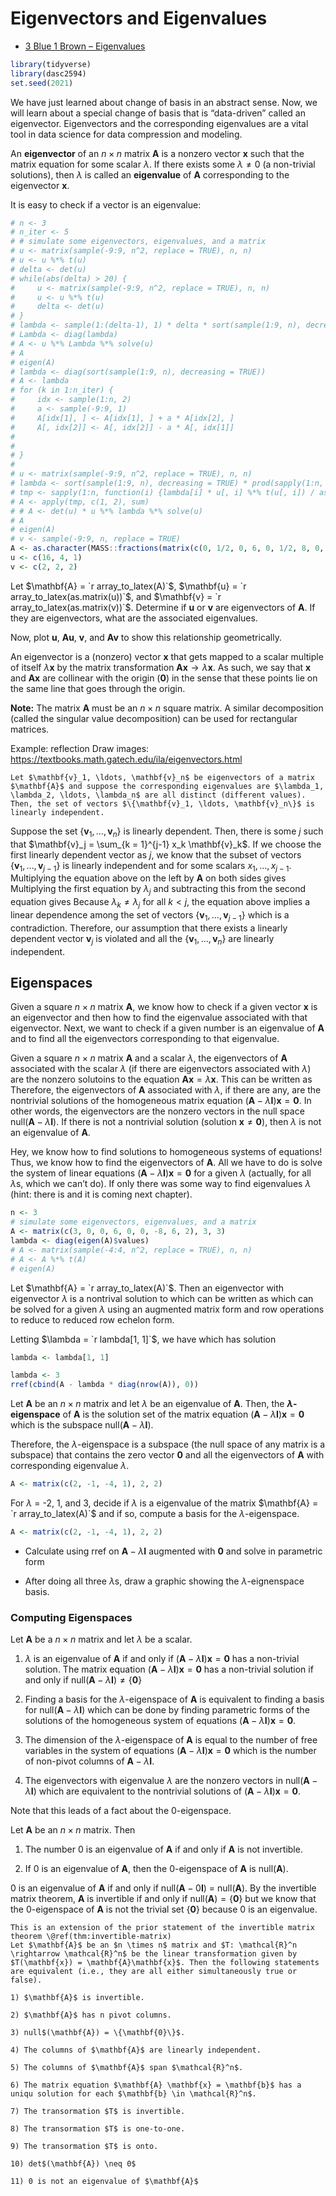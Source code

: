 # Eigenvectors and Eigenvalues

- [3 Blue 1 Brown -- Eigenvalues](https://www.3blue1brown.com/lessons/eigenvalues)

```r
library(tidyverse)
library(dasc2594)
set.seed(2021)
```

We have just learned about change of basis in an abstract sense. Now, we will learn about a special change of basis that is "data-driven" called an eigenvector. Eigenvectors and the corresponding eigenvalues are a vital tool in data science for data compression and modeling.

:::{.definition}
An **eigenvector** of an $n \times n$ matrix $\mathbf{A}$ is a nonzero vector $\mathbf{x}$ such that the matrix equation
\begin{align*}
\mathbf{A} \mathbf{x} = \lambda \mathbf{x}
\end{align*}
for some scalar $\lambda$. If there exists some $\lambda \neq 0$ (a non-trivial solutions), then $\lambda$ is called an **eigenvalue** of $\mathbf{A}$ corresponding to the eigenvector $\mathbf{x}$.
:::


::: {.example}
It is easy to check if a vector is an eigenvalue:
```r
# n <- 3
# n_iter <- 5
# # simulate some eigenvectors, eigenvalues, and a matrix
# u <- matrix(sample(-9:9, n^2, replace = TRUE), n, n)
# u <- u %*% t(u)
# delta <- det(u)
# while(abs(delta) > 20) {
#     u <- matrix(sample(-9:9, n^2, replace = TRUE), n, n)
#     u <- u %*% t(u)
#     delta <- det(u)
# }
# lambda <- sample(1:(delta-1), 1) * delta * sort(sample(1:9, n), decreasing = TRUE)
# Lambda <- diag(lambda)
# A <- u %*% Lambda %*% solve(u)
# A
# eigen(A)
# lambda <- diag(sort(sample(1:9, n), decreasing = TRUE))
# A <- lambda
# for (k in 1:n_iter) {
#     idx <- sample(1:n, 2)
#     a <- sample(-9:9, 1)
#     A[idx[1], ] <- A[idx[1], ] + a * A[idx[2], ]
#     A[, idx[2]] <- A[, idx[2]] - a * A[, idx[1]]
#     
#     
# }
# 
# u <- matrix(sample(-9:9, n^2, replace = TRUE), n, n)
# lambda <- sort(sample(1:9, n), decreasing = TRUE) * prod(sapply(1:n, function(i) as.numeric(t(u[, i]) %*% u[, i]), simplify = "vector"))
# tmp <- sapply(1:n, function(i) {lambda[i] * u[, i] %*% t(u[, i]) / as.numeric(t(u[, i]) %*% u[, i])}, simplify = "array")
# A <- apply(tmp, c(1, 2), sum)
# # A <- det(u) * u %*% lambda %*% solve(u)
# A
# eigen(A)
# v <- sample(-9:9, n, replace = TRUE)
A <- as.character(MASS::fractions(matrix(c(0, 1/2, 0, 6, 0, 1/2, 8, 0, 0), 3, 3)))
u <- c(16, 4, 1)
v <- c(2, 2, 2)
```


Let $\mathbf{A} = `r array_to_latex(A)`$, $\mathbf{u} = `r array_to_latex(as.matrix(u))`$, and $\mathbf{v} = `r array_to_latex(as.matrix(v))`$. Determine if $\mathbf{u}$ or $\mathbf{v}$ are eigenvectors of $\mathbf{A}$. If they are eigenvectors, what are the associated eigenvalues.

Now, plot $\mathbf{u}$, $\mathbf{A} \mathbf{u}$, $\mathbf{v}$, and $\mathbf{A} \mathbf{v}$ to show this relationship geometrically.
:::

An eigenvector is a (nonzero) vector $\mathbf{x}$ that gets mapped to a scalar multiple of itself $\lambda \mathbf{x}$ by the matrix transformation $\mathbf{A}\mathbf{x} \rightarrow \lambda \mathbf{x}$. As such, we say that $\mathbf{x}$ and $\mathbf{A} \mathbf{x}$ are collinear with the origin ($\mathbf{0}$) in the sense that these points lie on the same line that goes through the origin. 

**Note:** The matrix $\mathbf{A}$ must be an $n \times n$ square matrix. A similar decomposition (called the singular value decomposition) can be used for rectangular matrices.

:::{.example}
Example: reflection
Draw images: [https://textbooks.math.gatech.edu/ila/eigenvectors.html](https://textbooks.math.gatech.edu/ila/eigenvectors.html)
:::


```theorem
Let $\mathbf{v}_1, \ldots, \mathbf{v}_n$ be eigenvectors of a matrix $\mathbf{A}$ and suppose the corresponding eigenvalues are $\lambda_1, \lambda_2, \ldots, \lambda_n$ are all distinct (different values). Then, the set of vectors $\{\mathbf{v}_1, \ldots, \mathbf{v}_n\}$ is linearly independent.
```


:::{.proof}
Suppose the set $\{\mathbf{v}_1, \ldots, \mathbf{v}_n\}$ is linearly dependent. Then, there is some $j$ such that $\mathbf{v}_j = \sum_{k = 1}^{j-1} x_k \mathbf{v}_k$. If we choose the first linearly dependent vector as $j$, we know that the subset of vectors $\{\mathbf{v}_1, \ldots, \mathbf{v}_{j-1}\}$ is linearly independent and 
\begin{align*}
\mathbf{v}_j & = x_1 \mathbf{v}_1 + \cdots x_{j-1} + \mathbf{v}_{j-1}
\end{align*}
for some scalars $x_1, \ldots, x_{j-1}$. Multiplying the equation above on the left by $\mathbf{A}$ on both sides gives
\begin{align*}
\mathbf{A}\mathbf{v}_j & = \mathbf{A} (x_1 \mathbf{v}_1 + \cdots + x_{j-1} \mathbf{v}_{j-1}) \\
\lambda_j \mathbf{v}_j & = x_1 \mathbf{A} \mathbf{v}_1 + \cdots + x_{j-1} \mathbf{A} \mathbf{v}_{j-1} \\
& =  x_1 \lambda_1 \mathbf{v}_1 + \cdots x_{j-1} \lambda_{j-1} + \mathbf{v}_{j-1} \\
\end{align*}
Multiplying the first equation by $\lambda_j$ and subtracting this from the second equation gives
\begin{align*}
\mathbf{0} = \lambda_j \mathbf{v}_j - \lambda_j \mathbf{v}_j 
& = x_1 (\lambda_1 - \lambda_j) \mathbf{v}_1 + \cdots x_{j-1} + (\lambda_{j-1} - \lambda_j) \mathbf{v}_{j-1} \\
\end{align*}
Because $\lambda_k \neq \lambda_j$ for all $k < j$, the equation above implies a linear dependence among the set of vectors $\{\mathbf{v}_1, \ldots, \mathbf{v}_{j-1}\}$ which is a contradiction. Therefore, our assumption that there exists a linearly dependent vector $\mathbf{v}_j$ is violated and all the $\{\mathbf{v}_1, \ldots, \mathbf{v}_n\}$ are linearly independent.
:::


## Eigenspaces

Given a square $n \times n$ matrix $\mathbf{A}$, we know how to check if a given vector $\mathbf{x}$ is an eigenvector and then how to find the eigenvalue associated with that eigenvector. Next, we want to check if a given number is an eigenvalue of $\mathbf{A}$ and to find all the eigenvectors corresponding to that eigenvalue. 

Given a square $n \times n$ matrix $\mathbf{A}$ and a scalar $\lambda$, the eigenvectors of $\mathbf{A}$ associated with the scalar $\lambda$ (if there are eigenvectors associated with $\lambda$) are the nonzero solutoins to the equation $\mathbf{A} \mathbf{x} = \lambda \mathbf{x}$. This can be written as
\begin{align*}
\mathbf{A} \mathbf{x} & = \lambda \mathbf{x} \\
\mathbf{A} \mathbf{x} -\lambda \mathbf{x} & = \mathbf{0} \\
\mathbf{A} \mathbf{x} -\lambda \mathbf{I} \mathbf{x} & = \mathbf{0} \\
\left( \mathbf{A} -\lambda \mathbf{I} \right) \mathbf{x} & = \mathbf{0}. \\
\end{align*}
Therefore, the eigenvectors of $\mathbf{A}$ associated with $\lambda$, if there are any, are the nontrivial solutions of the homogeneous matrix equation $\left( \mathbf{A} - \lambda \mathbf{I} \right) \mathbf{x} = \mathbf{0}$. In other words, the eigenvectors are the nonzero vectors in the null space null$\left( \mathbf{A} -\lambda \mathbf{I} \right)$. If there is not a nontrivial solution (solution $\mathbf{x} \neq \mathbf{0}$), then $\lambda$ is not an eigenvalue of $\mathbf{A}$.

Hey, we know how to find solutions to homogeneous systems of equations! Thus, we know how to find the eigenvectors of $\mathbf{A}$. All we have to do is solve the system of linear equations $\left( \mathbf{A} -\lambda \mathbf{I} \right) \mathbf{x} = \mathbf{0}$ for a given $\lambda$ (actually, for all $\lambda$s, which we can't do). If only there was some way to find eigenvalues $\lambda$ (hint: there is and it is coming next chapter).

:::{.example}
```r
n <- 3
# simulate some eigenvectors, eigenvalues, and a matrix
A <- matrix(c(3, 0, 0, 6, 0, 0, -8, 6, 2), 3, 3)
lambda <- diag(eigen(A)$values)
# A <- matrix(sample(-4:4, n^2, replace = TRUE), n, n)
# A <- A %*% t(A)
# eigen(A)
```
Let $\mathbf{A} = `r array_to_latex(A)`$. Then an eigenvector with eigenvector $\lambda$ is a nontrival solution to 
\begin{align*}
\left( \mathbf{A} - \lambda \mathbf{I} \right) \mathbf{x} & = \mathbf{0}
\end{align*}
which can be written as 
\begin{align*}
\begin{pmatrix} 
`r A[1, 1]`  - \lambda & `r A[1, 2]` & `r A[1, 3]` \\
`r A[2, 1]` & `r A[2, 2]` - \lambda & `r A[2, 3]` \\
`r A[3, 1]` & `r A[3, 2]` & `r A[3, 3]` - \lambda
\end{pmatrix} \begin{pmatrix} x_1 \\ x_2 \\ x_3 \end{pmatrix} & = \mathbf{0}
\end{align*}
which can be solved for a given $\lambda$ using an augmented matrix form and row operations to reduce to reduced row echelon form. 

Letting $\lambda = `r lambda[1, 1]`$, we have
\begin{align*}
\begin{pmatrix} 
`r A[1, 1]`  - `r lambda[1, 1]` & `r A[1, 2]` & `r A[1, 3]` \\
`r A[2, 1]` & `r A[2, 2]` - `r lambda[1, 1]` & `r A[2, 3]` \\
`r A[3, 1]` & `r A[3, 2]` & `r A[3, 3]` - `r lambda[1, 1]`
\end{pmatrix} \begin{pmatrix} x_1 \\ x_2 \\ x_3 \end{pmatrix} & = \mathbf{0}
\end{align*}
which has solution

```r
lambda <- lambda[1, 1]
```


```r
lambda <- 3
rref(cbind(A - lambda * diag(nrow(A)), 0))
```
:::


:::{.definition}
Let $\mathbf{A}$ be an $n \times n$ matrix and let $\lambda$ be an eigenvalue of $\mathbf{A}$. Then, the **$\lambda$-eigenspace** of $\mathbf{A}$ is the solution set of the matrix equation $\left( \mathbf{A} - \lambda \mathbf{I} \right) \mathbf{x} = \mathbf{0}$ which is the subspace null($\mathbf{A} - \lambda 
\mathbf{I}$).
:::

Therefore, the $\lambda$-eigenspace is a subspace (the null space of any matrix is a subspace) that contains the zero vector $\mathbf{0}$ and all the eigenvectors of $\mathbf{A}$ with corresponding eigenvalue $\lambda$.

:::{.example}
```r
A <- matrix(c(2, -1, -4, 1), 2, 2)
```
For $\lambda$ = -2, 1, and 3, decide if $\lambda$ is a eigenvalue of the matrix $\mathbf{A} = `r array_to_latex(A)`$ and if so, compute a basis for the $\lambda$-eigenspace.

```r
A <- matrix(c(2, -1, -4, 1), 2, 2)
```


* Calculate using rref on $\mathbf{A} - \lambda \mathbf{I}$ augmented with $\mathbf{0}$ and solve in parametric form

* After doing all three $\lambda$s, draw a graphic showing the $\lambda$-eignenspace basis.
:::


### Computing Eigenspaces

Let $\mathbf{A}$ be a $n \times n$ matrix and let $\lambda$ be a scalar.

1) $\lambda$ is an eigenvalue of $\mathbf{A}$ if and only if $(\mathbf{A} - \lambda \mathbf{I})\mathbf{x} = \mathbf{0}$ has a non-trivial solution. The matrix equation $(\mathbf{A} - \lambda \mathbf{I})\mathbf{x} = \mathbf{0}$ has a non-trivial solution if and only if null$(\mathbf{A} - \lambda \mathbf{I}) \neq \{\mathbf{0} \}$

2) Finding a basis for the $\lambda$-eigenspace of $\mathbf{A}$ is equivalent to finding a basis for  null$(\mathbf{A} - \lambda \mathbf{I})$ which can be done by finding parametric forms of the solutions of the homogeneous system of equations $(\mathbf{A} - \lambda \mathbf{I})\mathbf{x} = \mathbf{0}$.

3) The dimension of the $\lambda$-eigenspace of $\mathbf{A}$ is equal to the number of free variables in the system of equations $(\mathbf{A} - \lambda \mathbf{I})\mathbf{x} = \mathbf{0}$ which is the number of non-pivot columns of $\mathbf{A} - \lambda \mathbf{I}$.

4) The eigenvectors with eigenvalue $\lambda$ are the nonzero vectors in null$(\mathbf{A} - \lambda \mathbf{I})$ which are equivalent to the nontrivial solutions of $(\mathbf{A} - \lambda \mathbf{I})\mathbf{x} = \mathbf{0}$.

Note that this leads of a fact about the $0$-eigenspace. 

:::{.definition}
Let $\mathbf{A}$ be an $n \times n$ matrix. Then

1) The number 0 is an eigenvalue of $\mathbf{A}$ if and only if $\mathbf{A}$ is not invertible.

2) If 0 is an eigenvalue of $\mathbf{A}$, then the 0-eigenspace of $\mathbf{A}$ is null$(\mathbf{A})$.
:::

:::{.proof}
0 is an eigenvalue of $\mathbf{A}$ if and only if null$(\mathbf{A} - 0 \mathbf{I})$ = null$(\mathbf{A})$. By the invertible matrix theorem, $\mathbf{A}$ is invertible if and only if null$(\mathbf{A}) = \{\mathbf{0}\}$ but we know that the 0-eigenspace of $\mathbf{A}$ is not the trivial set $\{\mathbf{0}\}$ because 0 is an eigenvalue.
:::


```theorem
This is an extension of the prior statement of the invertible matrix theorem \@ref(thm:invertible-matrix)
Let $\mathbf{A}$ be an $n \times n$ matrix and $T: \mathcal{R}^n \rightarrow \mathcal{R}^n$ be the linear transformation given by $T(\mathbf{x}) = \mathbf{A}\mathbf{x}$. Then the following statements are equivalent (i.e., they are all either simultaneously true or false).

1) $\mathbf{A}$ is invertible.

2) $\mathbf{A}$ has n pivot columns.

3) null$(\mathbf{A}) = \{\mathbf{0}\}$.

4) The columns of $\mathbf{A}$ are linearly independent.

5) The columns of $\mathbf{A}$ span $\mathcal{R}^n$.

6) The matrix equation $\mathbf{A} \mathbf{x} = \mathbf{b}$ has a uniqu solution for each $\mathbf{b} \in \mathcal{R}^n$.

7) The transormation $T$ is invertible.

8) The transormation $T$ is one-to-one.

9) The transormation $T$ is onto.

10) det$(\mathbf{A}) \neq 0$
    
11) 0 is not an eigenvalue of $\mathbf{A}$
    
```

